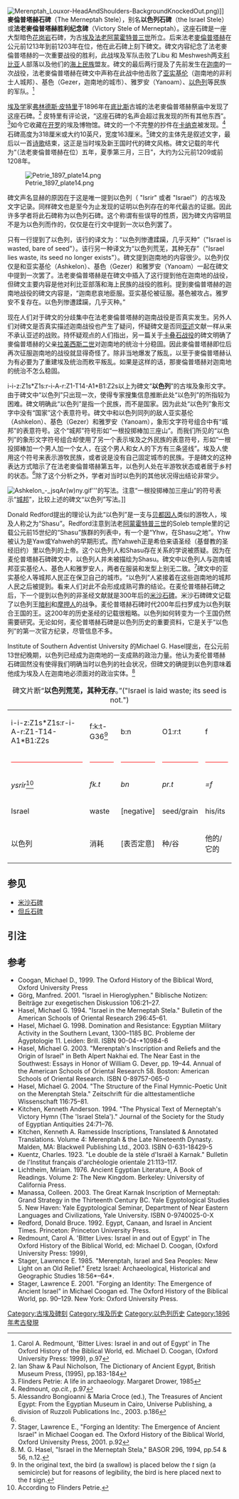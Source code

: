 {{TranslatedFromWikipedia|lang=en|article=Merneptah Stele|oldid=228741644}}
[[File:Merenptah_Louxor-HeadAndShoulders-BackgroundKnockedOut.png|left]])]]
'''麥倫普塔赫石碑'''（The Merneptah Stele），别名'''以色列石碑'''（the Israel Stele）或'''法老麥倫普塔赫胜利纪念碑'''（Victory Stele of Merneptah）。这座石碑是一座大型暗色[[花岗岩|花岗岩]]石碑，为古[[埃及|埃及]][[法老|法老]][[阿蒙霍特普三世|阿蒙霍特普三世]]所立。后来法老[[麥倫普塔赫|麥倫普塔赫]]在公元前1213年到前1203年在位，他在此石碑上刻下碑文。碑文内容纪念了法老麥倫普塔赫的一次重要战役的胜利，此战埃及军队击败了Libu 和 Meshwesh两支[[利比亚|利比亚]]人部落以及他们的[[海上民族|海上民族]]盟友。碑文的最后两行提及了先前发生在[[迦南|迦南]]的一次战役，法老麥倫普塔赫在碑文中声称在此战中他击败了[[亚实基伦|亚实基伦]]（迦南地的非利士人城邦）、基色（Gezer，迦南地的城市）、雅罗安（Yanoam）、[[以色列|以色列]]等民族的军队。<ref>Carol A. Redmount, 'Bitter Lives: Israel in and out of Egypt' in The Oxford History of the Biblical World, ed. Michael D. Coogan, (Oxford University Press: 1999), p.97</ref>

[[埃及学|埃及学]]家[[弗林德斯·皮特里|弗林德斯·皮特里]]于1896年在[[底比斯|底比斯]]古城的法老麥倫普塔赫祭庙中发现了这座石碑。<ref>Ian Shaw & Paul Nicholson, The Dictionary of Ancient Egypt, British Museum Press, (1995), pp.183-184</ref> 皮特里有评论说，“这座石碑的名声会超过我发现的所有其他东西”。<ref>Flinders Petrie: A life in archaeology. Margaret Drower, 1985</ref>如今它收藏在[[开罗|开罗]]的埃及博物馆。碑文的一个不完整的抄件在[[卡纳克|卡纳克]]被发现。<ref name="#1">Redmount, ''op.cit.'', p.97</ref> 石碑高度为318厘米或大约10英尺，宽度163厘米。<ref>Alessandro Bongioanni & Maria Croce (ed.), The Treasures of Ancient Egypt: From the Egyptian Museum in Cairo, Universe Publishing, a division of Ruzzoli Publications Inc., 2003. p.186</ref>碑文的主体先是叙述文字，最后以一首[[诗歌|诗歌]]结束，这正是当时埃及新王国时代的碑文风格。碑文记载的年代为“（法老麥倫普塔赫在位）五年，夏季第三月，三日”，大约为公元前1209或前1208年。

[[File:Petrie_1897_plate14.png|right]]

碑文声名显赫的原因在于这是唯一提到以色列（ "Isrir" 或者 "Israel"）的古埃及文字记录。同样碑文也是至今为止发现的证明以色列存在的年代最古的证据。因此许多学者将此石碑称为以色列石碑。这个称谓有些误导的性质，因为碑文内容明显不是为以色列而作的，仅仅是在行文中提到一次以色列罢了。

只有一行提到了以色列，该行的译文为：“以色列惨遭蹂躏，几乎灭种”（"Israel is wasted, bare of seed"）。该行另一种译文为“以色列荒芜，其种无存”（"Israel lies waste, its seed no longer exists"）。碑文提到迦南地的内容很少。以色列仅仅是和亚实基伦（Ashkelon）、基色（Gezer）和雅罗安（Yanoam）一起在碑文中提到一次罢了。法老麥倫普塔赫是在碑文中插入了这行提到他在迦南地的战役，但碑文主要内容是他对利比亚部落和海上民族的战役的胜利。提到麥倫普塔赫的迦南地战役的碑文内容是，“迦南悲哀地臣服。亚实基伦被征服。基色被攻占。雅罗安不复存在。以色列惨遭蹂躏，几乎灭种。”

现在人们对于碑文的分歧集中在法老麥倫普塔赫的迦南战役是否真实发生。另外人们对碑文是否真实描述迦南战役也产生了疑问，怀疑碑文是否同[[亚述|亚述]]文献一样从来不承认亚述的战败。持怀疑观点的人们指出，另一篇关于[[卡叠石战役|卡叠石战役]]的碑文明确了麥倫普塔赫的父亲[[拉美西斯二世|拉美西斯二世]]对迦南地的统治十分稳固。因此麥倫普塔赫即位后再次征服迦南地的战役就显得奇怪了。除非当地爆发了叛乱，以至于麥倫普塔赫认为有必要为了重建埃及统治而敉平叛乱。如果是这样的话，那麥倫普塔赫对迦南地的统治不怎么稳固。

<hiero>i-i-z:Z1s*Z1s:r-i-A-r:Z1-T14-A1*B1:Z2s</hiero>以上为碑文“'''以色列'''”的古埃及象形文字。由于碑文中“以色列”只出现一次，使得专家搜集信息推断此处“以色列”的所指较为困难。碑文明确此“以色列”是指一个民族，而不是国家。因为此处“以色列”象形文字中没有“国家”这个表意符号。碑文中和以色列同列的敌人亚实基伦（Ashkelon）、基色（Gezer）和雅罗安（Yanoam），象形文字符号组合中有“城邦”的表意符号。这个“城邦”符号形如“一根投掷棒加三座山”。而我们所见的“以色列”的象形文字符号组合却使用了另一个表示埃及之外民族的表意符号，形如“一根投掷棒加一个男人加一个女人，在这个男人和女人的下方有三条竖线”。埃及人使用这个符号来表示游牧民族，或者说是没有自己固定城市的民族。于是碑文的这种表达方式暗示了在法老麥倫普塔赫第五年，以色列人处在半游牧状态或者居于乡村的状态。<ref name="#1"/>除了这个分析之外，学者对当时以色列的其他状况得出结论非常少。

[[File:Ashkelon_-_jsqAr(w)ny.gif|thumb]]'''的写法。注意“一根投掷棒加三座山”的符号表示“[[城邦|城邦]]”，比较上述的碑文“以色列”写法。]]

Donald Redford提出的理论认为此“以色列”是一支与[[贝都因人|贝都因人]]类似的游牧人，埃及人称之为“Shasu”。Redford注意到法老[[阿蒙霍特普三世|阿蒙霍特普三世]]的Soleb temple里的记载公元前15世纪的“Shasu”族群的列表中，有一个是“Yhw，在Shasu之地”。Yhw被认为是Yaw或Yahweh的早期形式。而Yahweh正是希伯来语圣经（基督教的圣经旧约）里以色列的上帝。这个以色列人和Shasu存在关系的学说被质疑。因为在麦伦普塔赫石碑碑文中，以色列人并未被描绘为Shasu。碑文中以色列人与迦南城邦亚实基伦人、基色人和雅罗安人，两者在服装和发型上别无二致。<ref>Stager, Lawrence E., "Forging an Identity: The Emergence of Ancient Israel" in Michael Coogan ed. The Oxford History of the Biblical World, Oxford University Press, 2001. p.92</ref>碑文中的亚实基伦人等城邦人民正在保卫自己的城市。“以色列”人紧接着在这些迦南地的城邦人民之后被提到。看来人们对此不会形成成熟可靠的结论。在麦伦普塔赫石碑之后，下一个提到以色列的非圣经文献就是300年后的[[米沙石碑|米沙石碑]]。米沙石碑碑文记载了以色列王[[暗利|暗利]]和[[摩押人|摩押人]]的战争。麦伦普塔赫石碑时代200年后扫罗成为以色列联合王国的王。这200年的历史圣经的记载很粗略。以色列如何转变为一个王国仍然需要研究。无论如何，麦伦普塔赫石碑是以色列历史的重要资料，它是关于“以色列”的第一次官方纪录，尽管信息不多。

Institute of Southern Adventist University 的Michael G. Hasel提出，在公元前13世纪晚期，以色列已经成为迦南地的一支成熟的政治力量。他认为麦伦普塔赫石碑固然没有使得我们明确当时以色列的社会状况，但碑文的确提到以色列意味着他成为埃及人在迦南地必须面对的政治实体。<ref>M. G. Hasel, "Israel in the Merneptah Stela," BASOR 296, 1994, pp.54 & 56, n.12.</ref>

{| style="background:white; border:lightgray 1px solid; pading:0.5em; text-align:center;"
|+ 碑文片断“'''以色列荒芜，其种无存'''。”("Israel is laid waste; its seed is not.")
|-
| <hiero>i-i-z:Z1s*Z1s:r-i-A-r:Z1-T14-A1*B1:Z2s</hiero>
| <hiero>f:k:t-G36</hiero><ref>In the original text, the bird (a swallow) is placed below the ''t'' sign (a semicircle) but for reasons of legibility, the bird is here placed next to the ''t'' sign.</ref>
| <hiero>b:n</hiero>
| <hiero>O1:r:t</hiero>
| <hiero>f</hiero>
|-
| <hr style="color:red; border-color:red; background-color:red;"/>
| <hr style="color:red; border-color:red; background-color:red;"/>
| <hr style="color:red; border-color:red; background-color:red;"/>
| <hr style="color:red; border-color:red; background-color:red;"/>
| <hr style="color:red; border-color:red; background-color:red;"/>
|-
| ''ysrỉr''<ref>According to Flinders Petrie.</ref>
| ''fk.t''
| ''bn''
| ''pr.t''
| ''=f''
|-
| Israel
| waste
| [negative]
| seed/grain
| his/its
|-
| 以色列
| 消耗
| [表否定意]
| 种/谷
| 他的/它的
|}

==参见==
*[[米沙石碑|米沙石碑]]
*[[但丘石碑|但丘石碑]]

==引注==
<references/>

==参考==
*Coogan, Michael D., 1999. The Oxford History of the Biblical Word, Oxford University Press 
*Görg, Manfred. 2001. "Israel in Hieroglyphen." Biblische Notizen: Beiträge zur exegetischen Diskussion 106:21–27. 
*Hasel, Michael G. 1994. "Israel in the Merneptah Stela." Bulletin of the American Schools of Oriental Research 296:45–61. 
*Hasel, Michael G. 1998. Domination and Resistance: Egyptian Military Activity in the Southern Levant, 1300–1185 BC. Probleme der Ägyptologie 11. Leiden: Brill. ISBN 90-04-*10984-6 
*Hasel, Michael G. 2003. "Merenptah's Inscription and Reliefs and the Origin of Israel" in Beth Alpert Nakhai ed. The Near East in the Southwest: Essays in Honor of William G. Dever, pp. 19–44. Annual of the American Schools of Oriental Research 58. Boston: American Schools of Oriental Research. ISBN 0-89757-065-0 
*Hasel, Michael G. 2004. "The Structure of the Final Hymnic-Poetic Unit on the Merenptah Stela." Zeitschrift für die alttestamentliche Wissenschaft 116:75–81. 
*Kitchen, Kenneth Anderson. 1994. "The Physical Text of Merneptah's Victory Hymn (The 'Israel Stela')." Journal of the Society for the Study of Egyptian Antiquities 24:71–76. 
*Kitchen, Kenneth A. Ramesside Inscriptions, Translated & Annotated Translations. Volume 4: Merenptah & the Late Nineteenth Dynasty. Malden, MA: Blackwell Publishing Ltd., 2003. ISBN 0-631-18429-5 
*Kuentz, Charles. 1923. "Le double de la stèle d'Israël à Karnak." Bulletin de l'Institut français d'archéologie orientale 21:113–117. 
*Lichtheim, Miriam. 1976. Ancient Egyptian Literature, A Book of Readings. Volume 2: The New Kingdom. Berkeley: University of California Press. 
*Manassa, Colleen. 2003. The Great Karnak Inscription of Merneptah: Grand Strategy in the Thirteenth Century BC. Yale Egyptological Studies 5. New Haven: Yale Egyptological Seminar, Department of Near Eastern Languages and Civilizations, Yale University. ISBN 0-9740025-0-X 
*Redford, Donald Bruce. 1992. Egypt, Canaan, and Israel in Ancient Times. Princeton: Princeton University Press. 
*Redmount, Carol A. 'Bitter Lives: Israel in and out of Egypt' in The Oxford History of the Biblical World, ed: Michael D. Coogan, (Oxford University Press: 1999), 
*Stager, Lawrence E. 1985. "Merenptah, Israel and Sea Peoples: New Light on an Old Relief." Eretz Israel: Archaeological, Historical and Geographic Studies 18:56*–64*. 
*Stager, Lawrence E. 2001. "Forging an Identity: The Emergence of Ancient Israel" in Michael Coogan ed. The Oxford History of the Biblical World, pp. 90–129. New York: Oxford University Press.

[[Category:古埃及碑刻|Category:古埃及碑刻]]
[[Category:埃及历史|Category:埃及历史]]
[[Category:以色列历史|Category:以色列历史]]
[[Category:1896年考古發現|Category:1896年考古發現]]